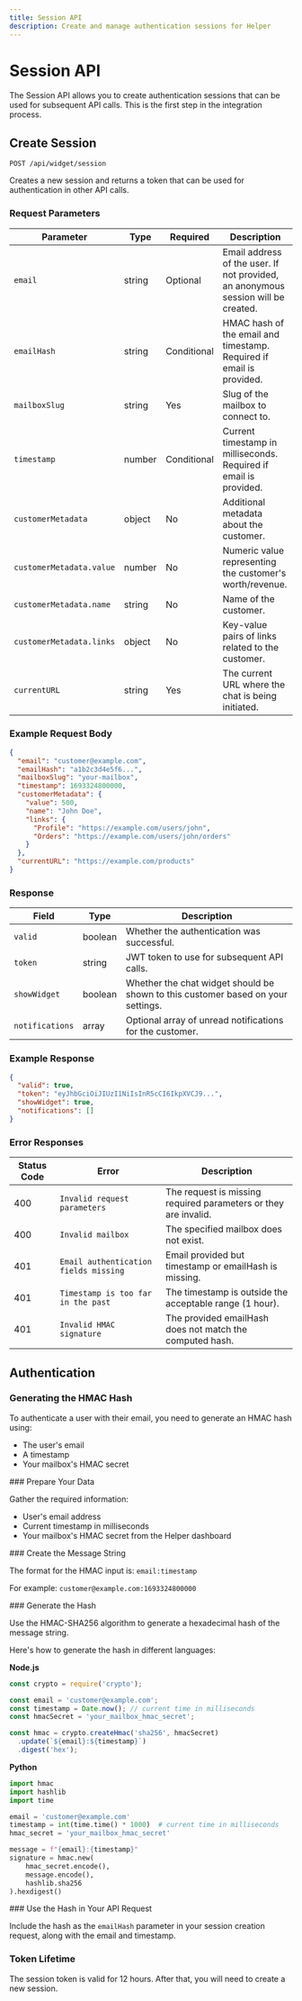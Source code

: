 ```yaml
---
title: Session API
description: Create and manage authentication sessions for Helper
---
```



# Session API

The Session API allows you to create authentication sessions that can be used for subsequent API calls. This is the first step in the integration process.

## Create Session

```
POST /api/widget/session
```

Creates a new session and returns a token that can be used for authentication in other API calls.

### Request Parameters

| Parameter | Type | Required | Description |
|-----------|------|----------|-------------|
| `email` | string | Optional | Email address of the user. If not provided, an anonymous session will be created. |
| `emailHash` | string | Conditional | HMAC hash of the email and timestamp. Required if email is provided. |
| `mailboxSlug` | string | Yes | Slug of the mailbox to connect to. |
| `timestamp` | number | Conditional | Current timestamp in milliseconds. Required if email is provided. |
| `customerMetadata` | object | No | Additional metadata about the customer. |
| `customerMetadata.value` | number | No | Numeric value representing the customer's worth/revenue. |
| `customerMetadata.name` | string | No | Name of the customer. |
| `customerMetadata.links` | object | No | Key-value pairs of links related to the customer. |
| `currentURL` | string | Yes | The current URL where the chat is being initiated. |

### Example Request Body

```json
{
  "email": "customer@example.com",
  "emailHash": "a1b2c3d4e5f6...",
  "mailboxSlug": "your-mailbox",
  "timestamp": 1693324800000,
  "customerMetadata": {
    "value": 500,
    "name": "John Doe",
    "links": {
      "Profile": "https://example.com/users/john",
      "Orders": "https://example.com/users/john/orders"
    }
  },
  "currentURL": "https://example.com/products"
}
```

### Response

| Field | Type | Description |
|-------|------|-------------|
| `valid` | boolean | Whether the authentication was successful. |
| `token` | string | JWT token to use for subsequent API calls. |
| `showWidget` | boolean | Whether the chat widget should be shown to this customer based on your settings. |
| `notifications` | array | Optional array of unread notifications for the customer. |

### Example Response

```json
{
  "valid": true,
  "token": "eyJhbGciOiJIUzI1NiIsInR5cCI6IkpXVCJ9...",
  "showWidget": true,
  "notifications": []
}
```

### Error Responses

| Status Code | Error | Description |
|-------------|-------|-------------|
| 400 | `Invalid request parameters` | The request is missing required parameters or they are invalid. |
| 400 | `Invalid mailbox` | The specified mailbox does not exist. |
| 401 | `Email authentication fields missing` | Email provided but timestamp or emailHash is missing. |
| 401 | `Timestamp is too far in the past` | The timestamp is outside the acceptable range (1 hour). |
| 401 | `Invalid HMAC signature` | The provided emailHash does not match the computed hash. |

## Authentication

### Generating the HMAC Hash

To authenticate a user with their email, you need to generate an HMAC hash using:
- The user's email
- A timestamp
- Your mailbox's HMAC secret

<Steps>
<Step>
### Prepare Your Data

Gather the required information:
- User's email address
- Current timestamp in milliseconds
- Your mailbox's HMAC secret from the Helper dashboard
</Step>

<Step>
### Create the Message String

The format for the HMAC input is: `email:timestamp`

For example: `customer@example.com:1693324800000`
</Step>

<Step>
### Generate the Hash

Use the HMAC-SHA256 algorithm to generate a hexadecimal hash of the message string.

Here's how to generate the hash in different languages:

**Node.js**

```javascript
const crypto = require('crypto');

const email = 'customer@example.com';
const timestamp = Date.now(); // current time in milliseconds
const hmacSecret = 'your_mailbox_hmac_secret';

const hmac = crypto.createHmac('sha256', hmacSecret)
  .update(`${email}:${timestamp}`)
  .digest('hex');
```

**Python**

```python
import hmac
import hashlib
import time

email = 'customer@example.com'
timestamp = int(time.time() * 1000)  # current time in milliseconds
hmac_secret = 'your_mailbox_hmac_secret'

message = f"{email}:{timestamp}"
signature = hmac.new(
    hmac_secret.encode(),
    message.encode(),
    hashlib.sha256
).hexdigest()
```
</Step>

<Step>
### Use the Hash in Your API Request

Include the hash as the `emailHash` parameter in your session creation request, along with the email and timestamp.
</Step>
</Steps>

### Token Lifetime

The session token is valid for 12 hours. After that, you will need to create a new session.

